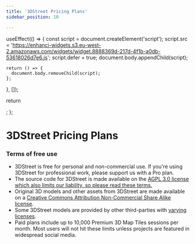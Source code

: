 ```yaml
---
title: '3DStreet Pricing Plans'
sidebar_position: 10

---
```



  useEffect(() => {
    const script = document.createElement('script');
    script.src = 'https://enhanci-widgets.s3.eu-west-2.amazonaws.com/widgets/widget.8888369d-217d-4f1b-a0db-53618026d7e6.js';
    script.defer = true;
    document.body.appendChild(script);

    return () => {
      document.body.removeChild(script);
    };
  }, []);

  return <div id="enhanci-pricing-widget"></div>;
};

# 3DStreet Pricing Plans


<ScriptInjector />

### Terms of free use
* 3DStreet is free for personal and non-commercial use. If you're using 3DStreet for professional work, please support us with a Pro plan.
* The source code for 3DStreet is made available on the [AGPL 3.0 license which also limits our liability, so please read these terms.](https://github.com/3DStreet/3dstreet/blob/main/LICENSE) 
* Original 3D models and other assets from 3DStreet are made available on a [Creative Commons Attribution Non-Commercial Share Alike license](https://github.com/3DStreet/3dstreet-assets-source/blob/main/LICENSE).
* Some 3DStreet models are provided by other third-parties with [varying licenses](https://github.com/3DStreet/3dstreet#list-of-supported-segment-types).
* Paid plans include up to 10,000 Premium 3D Map Tiles sessions per month. Most users will not hit these limits unless projects are featured in widespread social media.